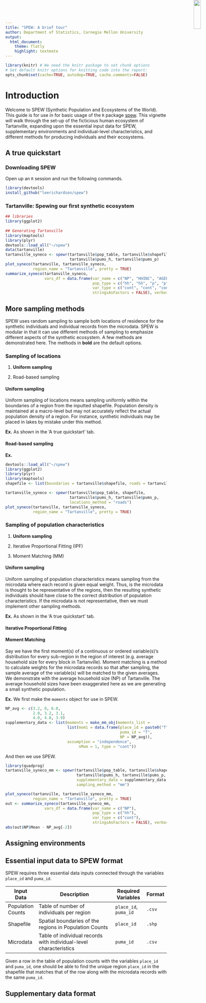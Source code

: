 ```yaml
---
title: "SPEW: A brief tour"
author: Department of Statistics, Carnegie Mellon University
output:
  html_document:
    theme: flatly
    highlight: textmate
---
```


```r
library(knitr) # We need the knitr package to set chunk options
# Set default knitr options for knitting code into the report:
opts_chunk$set(cache=TRUE, autodep=TRUE, cache.comments=FALSE)
```
<img src = "spew-too.png" style="height:15%;position:absolute;top:0px;right:0px;" />
	

#	Introduction {.tabset}
Welcome to SPEW (Synthetic Population and Ecosystems of the World).  This guide is for use in for basic usage of the `R` package [spew](https://github.com/leerichardson/spew).  This vignette will walk through the set-up of the ficticious human ecosystem of Tartanville, expanding upon the essential input data for SPEW, supplementary environments and individual-level characteristics, and different methods for producing individuals and their ecosystems.

## A true quickstart 	

### Downloading SPEW	
Open up an `R` session and run the following commands.


          
```r
library(devtools)
install_github("leerichardson/spew")
```

###	Tartanville:  Spewing our first synthetic ecosystem		
		
```r
## libraries
library(ggplot2)   
	
## Generating Tartanville
library(maptools)
library(plyr)
devtools::load_all("~/spew")
data(tartanville)
tartanville_syneco <- spewr(tartanville$pop_table, tartanville$shapefile,
                            tartanville$pums_h, tartanville$pums_p)
plot_syneco(tartanville, tartanville_syneco,
            region_name = "Tartanville", pretty = TRUE)
summarize_syneco(tartanville_syneco,
                 vars_df = data.frame(var_name = c("NP", "HHINC", "AGEP", "SEX"),
                                      pop_type = c("hh", "hh", "p", "p"),
                                      var_type = c("cont", "cont", "cont", "cat"),
                                      stringsAsFactors = FALSE), verbose = TRUE)
```

	
	


## More sampling methods {.tabset}

SPEW uses random sampling to sample both locations of residence for the synthetic individuals and individual records from the microdata.  SPEW is modular in that it can use different methods of sampling to emphasize different aspects of the synthetic ecosystem.  A few methods are demonstrated here.  The methods in **bold** are the default options.

### Sampling of locations {.tabset}

1. **Uniform sampling**

2. Road-based sampling

#### Uniform sampling 
Uniform sampling of locations means sampling uniformly within the boundaries of a region from the inputted shapefile.  Population density is maintained at a macro-level but may not accurately reflect the actual population density of a region.  For instance, synthetic individuals may be placed in lakes by mistake under this method.

**Ex.** As shown in the 'A true quickstart' tab.

#### Road-based sampling 

**Ex.**
```r
devtools::load_all("~/spew")
library(ggplot2)
library(plyr)
library(maptools)
shapefile <- list(boundaries = tartanville$shapefile, roads = tartanville$roads)

tartanville_syneco <- spewr(tartanville$pop_table, shapefile,
                            tartanville$pums_h, tartanville$pums_p,
                            locations_method = "roads")
plot_syneco(tartanville, tartanville_syneco,
            region_name = "Tartanville", pretty = TRUE)
```	
     
### Sampling of population characteristics {.tabset}

1. **Uniform sampling**

2. Iterative Proportional Fitting (IPF)

3. Moment Matching (MM)


#### Uniform sampling
     
Uniform sampling of population characteristics means sampling from the microdata where each record is given equal weight.  Thus, is the microdata is thought to be representative of the regions, then the resulting synthetic individuals should have close to the correct distribution of population characteristics.  If the microdata is not representative, then we must implement other sampling methods.

**Ex.** As shown in the 'A true quickstart' tab.


#### Iterative Proportional Fitting


#### Moment Matching
Say we have the first moment(s) of a continuous or ordered variable(s)'s distribution  for every sub-region in the region of interest (e.g. average household size for every block in Tartanville).  Moment matching is a method to calculate weights for the microdata records so that after sampling, the sample average of the variable(s) will be matched to the given averages.  We demonstrate with the average household size (NP) of Tartanville.  The average household sizes have been exaggerated here as we are generating a small synthetic population.

**Ex.** We first make the `moments` object for use in SPEW.    

       
```r
NP_avg <- c(3.2, 0, 6.0,
            2.0, 3.2, 3.1,
            4.0, 4.8, 3.9)
supplementary_data <- list(moments = make_mm_obj(moments_list =
                           list(mom1 = data.frame(place_id = paste0("T", 1:9),
                                                  puma_id = "T",
                                                  NP = NP_avg)),
                           assumption = "independence",
                                nMom = 1, type = "cont"))

```
And then we use SPEW.

```r
library(quadprog)
tartanville_syneco_mm <- spewr(tartanville$pop_table, tartanville$shapefile,
                               tartanville$pums_h, tartanville$pums_p,
                               supplementary_data = supplementary_data,
                               sampling_method = "mm")

plot_syneco(tartanville, tartanville_syneco_mm,
            region_name = "Tartanville", pretty = TRUE)
out <- summarize_syneco(tartanville_syneco_mm,
                 vars_df = data.frame(var_name = c("NP"),
                                      pop_type = c("hh"),
                                      var_type = c("cont"),
                                      stringsAsFactors = FALSE), verbose = TRUE)
abs(out$NP$Mean - NP_avg[-2])
```    

## Assigning environments 
     
## Essential input data to SPEW format

SPEW requires three essential data inputs connected through the variables `place_id` and `puma_id`.

| Input Data        | Description                                                    | Required Variables    | Format |
|-------------------|----------------------------------------------------------------|-----------------------|--------|
| Population Counts | Table of number of individuals per region                      | `place_id`, `puma_id` | `.csv` |
| Shapefile         | Spatial boundaries of the regions in Population Counts         | `place_id`            | `.shp` |
| Microdata         | Table of individual records with individual-level characteristics | `puma_id`             | `.csv` |

Given a row in the table of population counts with the variables `place_id` and `puma_id`, one should be able to find the unique region `place_id` in the shapefile that matches that of the row along with the microdata records with the same `puma_id`.
	
## Supplementary data format     